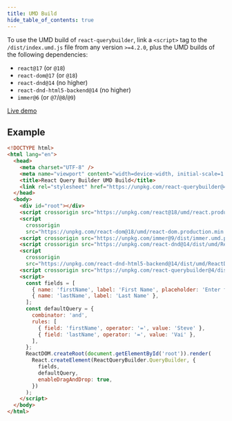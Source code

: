 ```yaml
---
title: UMD Build
hide_table_of_contents: true
---
```


To use the UMD build of `react-querybuilder`, link a `<script>` tag to the `/dist/index.umd.js` file from any version `>=4.2.0`, plus the UMD builds of the following dependencies:

- `react@17` (or `@18`)
- `react-dom@17` (or `@18`)
- `react-dnd@14` (no higher)
- `react-dnd-html5-backend@14` (no higher)
- `immer@6` (or `@7`/`@8`/`@9`)

[Live demo](https://react-querybuilder.js.org/react-querybuilder/umd.html)

## Example

```html
<!DOCTYPE html>
<html lang="en">
  <head>
    <meta charset="UTF-8" />
    <meta name="viewport" content="width=device-width, initial-scale=1.0" />
    <title>React Query Builder UMD Build</title>
    <link rel="stylesheet" href="https://unpkg.com/react-querybuilder@4/dist/query-builder.css" />
  </head>
  <body>
    <div id="root"></div>
    <script crossorigin src="https://unpkg.com/react@18/umd/react.production.min.js"></script>
    <script
      crossorigin
      src="https://unpkg.com/react-dom@18/umd/react-dom.production.min.js"></script>
    <script crossorigin src="https://unpkg.com/immer@9/dist/immer.umd.production.min.js"></script>
    <script crossorigin src="https://unpkg.com/react-dnd@14/dist/umd/ReactDnD.min.js"></script>
    <script
      crossorigin
      src="https://unpkg.com/react-dnd-html5-backend@14/dist/umd/ReactDnDHTML5Backend.min.js"></script>
    <script crossorigin src="https://unpkg.com/react-querybuilder@4/dist/index.umd.js"></script>
    <script>
      const fields = [
        { name: 'firstName', label: 'First Name', placeholder: 'Enter first name' },
        { name: 'lastName', label: 'Last Name' },
      ];
      const defaultQuery = {
        combinator: 'and',
        rules: [
          { field: 'firstName', operator: '=', value: 'Steve' },
          { field: 'lastName', operator: '=', value: 'Vai' },
        ],
      };
      ReactDOM.createRoot(document.getElementById('root')).render(
        React.createElement(ReactQueryBuilder.QueryBuilder, {
          fields,
          defaultQuery,
          enableDragAndDrop: true,
        })
      );
    </script>
  </body>
</html>
```
